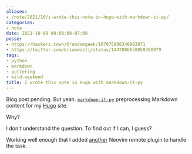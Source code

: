```yaml
---
aliases:
- /note/2021/10/i-wrote-this-note-in-hugo-with-markdown-it-py/
categories:
- note
date: 2021-10-09 00:00:00-07:00
posse:
- https://hackers.town/@randomgeek/107075806340083071
- https://twitter.com/brianwisti/status/1447086658059390979
tags:
- python
- markdown
- puttering
- wild-weekend
title: I wrote this note in Hugo with markdown-it-py
---
```


[markdown-it-py]: https://markdown-it-py.readthedocs.io/en/latest/index.html
[hugo]: https://gohugo.io
[another]: /post/2021/08/trying-a-thing-with-neovim/

Blog post pending. But yeah. [`markdown-it-py`][markdown-it-py] preprocessing
Markdown content for my [Hugo][hugo] site.

Why?

I don't understand the question. To find out if I can, I guess?

Working well enough that I added [another][] Neovim remote plugin to handle the
task.
